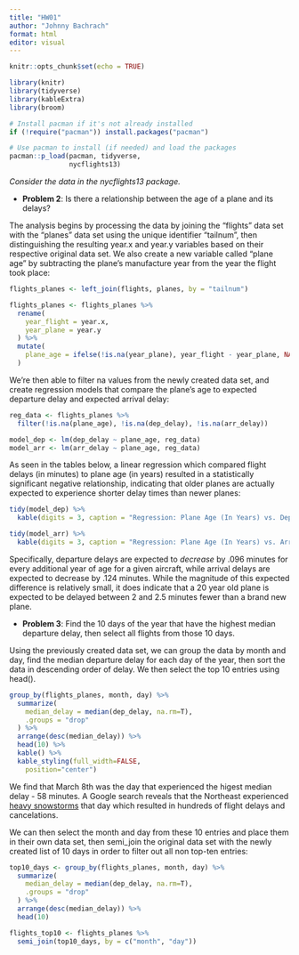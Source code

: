 ```yaml
---
title: "HW01"
author: "Johnny Bachrach"
format: html
editor: visual
---
```


```r
knitr::opts_chunk$set(echo = TRUE)

library(knitr)
library(tidyverse)
library(kableExtra)
library(broom)
```

```r
# Install pacman if it's not already installed
if (!require("pacman")) install.packages("pacman")

# Use pacman to install (if needed) and load the packages
pacman::p_load(pacman, tidyverse,
               nycflights13)
```

*Consider the data in the nycflights13 package.*

-   **Problem 2**: Is there a relationship between the age of a plane and its delays?

The analysis begins by processing the data by joining the "flights" data set with the "planes" data set using the unique identifier "tailnum", then distinguishing the resulting year.x and year.y variables based on their respective original data set. We also create a new variable called "plane age" by subtracting the plane's manufacture year from the year the flight took place:

```r
flights_planes <- left_join(flights, planes, by = "tailnum")

flights_planes <- flights_planes %>%
  rename(
    year_flight = year.x,
    year_plane = year.y
  ) %>%
  mutate(
    plane_age = ifelse(!is.na(year_plane), year_flight - year_plane, NA)
  )
```

We're then able to filter na values from the newly created data set, and create regression models that compare the plane's age to expected departure delay and expected arrival delay:

```r

reg_data <- flights_planes %>%
  filter(!is.na(plane_age), !is.na(dep_delay), !is.na(arr_delay))

model_dep <- lm(dep_delay ~ plane_age, reg_data)
model_arr <- lm(arr_delay ~ plane_age, reg_data)

```

As seen in the tables below, a linear regression which compared flight delays (in minutes) to plane age (in years) resulted in a statistically significant negative relationship, indicating that older planes are actually expected to experience shorter delay times than newer planes:

```r
tidy(model_dep) %>%
  kable(digits = 3, caption = "Regression: Plane Age (In Years) vs. Departure Delays (In Minutes)")

tidy(model_arr) %>%
  kable(digits = 3, caption = "Regression: Plane Age (In Years) vs. Arrival Delays (In Minutes)")

```


Specifically, departure delays are expected to *_decrease_* by .096 minutes for every additional year of age for a given aircraft, while arrival delays are expected to decrease by .124 minutes. While the magnitude of this expected difference is relatively small, it does indicate that a 20 year old plane is expected to be delayed between 2 and 2.5 minutes fewer than a brand new plane.

-   **Problem 3**: Find the 10 days of the year that have the highest median departure delay, then select all flights from those 10 days.

Using the previously created data set, we can group the data by month and day, find the median departure delay for each day of the year, then sort the data in descending order of delay. We then select the top 10 entries using head().

```r
group_by(flights_planes, month, day) %>%
  summarize(
    median_delay = median(dep_delay, na.rm=T),
    .groups = "drop"
  ) %>%
  arrange(desc(median_delay)) %>%
  head(10) %>%
  kable() %>%
  kable_styling(full_width=FALSE,
    position="center")
```

We find that March 8th was the day that experienced the higest median delay - 58 minutes. A Google search reveals that the Northeast experienced [heavy snowstorms](https://www.cnn.com/2013/03/08/travel/weather-airports) that day which resulted in hundreds of flight delays and cancelations.

We can then select the month and day from these 10 entries and place them in their own data set, then semi_join the original data set with the newly created list of 10 days in order to filter out all non top-ten entries:

```r

top10_days <- group_by(flights_planes, month, day) %>%
  summarize(
    median_delay = median(dep_delay, na.rm=T),
    .groups = "drop"
  ) %>%
  arrange(desc(median_delay)) %>%
  head(10)

flights_top10 <- flights_planes %>%
  semi_join(top10_days, by = c("month", "day"))

```
